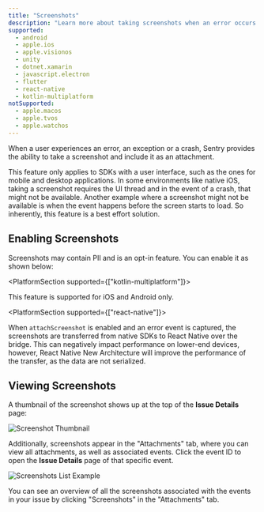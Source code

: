 ```yaml
---
title: "Screenshots"
description: "Learn more about taking screenshots when an error occurs. Sentry pairs the screenshot with the original event, giving you additional insight into issues."
supported:
  - android
  - apple.ios
  - apple.visionos
  - unity
  - dotnet.xamarin
  - javascript.electron
  - flutter
  - react-native
  - kotlin-multiplatform
notSupported:
  - apple.macos
  - apple.tvos
  - apple.watchos
---
```


When a user experiences an error, an exception or a crash, Sentry provides the ability to take a screenshot and include it as an <PlatformLink to="/enriching-events/attachments/">attachment</PlatformLink>.

This feature only applies to SDKs with a user interface, such as the ones for mobile and desktop applications. In some environments like native iOS, taking a screenshot requires the UI thread and in the event of a crash, that might not be available. Another example where a screenshot might not be available is when the event happens before the screen starts to load. So inherently, this feature is a best effort solution.

## Enabling Screenshots

Screenshots may contain <PlatformLink to="/data-management/sensitive-data/">PII</PlatformLink> and is an opt-in feature. You can enable it as shown below:

<PlatformSection supported={["kotlin-multiplatform"]}>

<Note>

This feature is supported for iOS and Android only.

</Note>

</PlatformSection>

<PlatformContent includePath="enriching-events/attach-screenshots" />

<PlatformSection supported={["react-native"]}>

When `attachScreenshot` is enabled and an error event is captured, the screenshots are transferred from native SDKs to React Native over the bridge. This can negatively impact performance on lower-end devices, however, React Native New Architecture will improve the performance of the transfer, as the data are not serialized.

</PlatformSection>

## Viewing Screenshots

A thumbnail of the screenshot shows up at the top of the **Issue Details** page:

![Screenshot Thumbnail](screenshots/screenshot-thumbnail.png)

Additionally, screenshots appear in the "Attachments" tab, where you can view all attachments, as well as associated events. Click the event ID to open the **Issue Details** page of that specific event.

![Screenshots List Example](screenshots/screenshot-list-example.png)

You can see an overview of all the screenshots associated with the events in your issue by clicking "Screenshots" in the "Attachments" tab.

